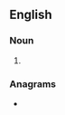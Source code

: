 {{also|copouts}}
==English==

===Noun===
{{head|en|noun form}}

# {{plural of|en|cop-out}}

===Anagrams===
* {{anagrams|en|a=coopstu|cops out|octopus}}